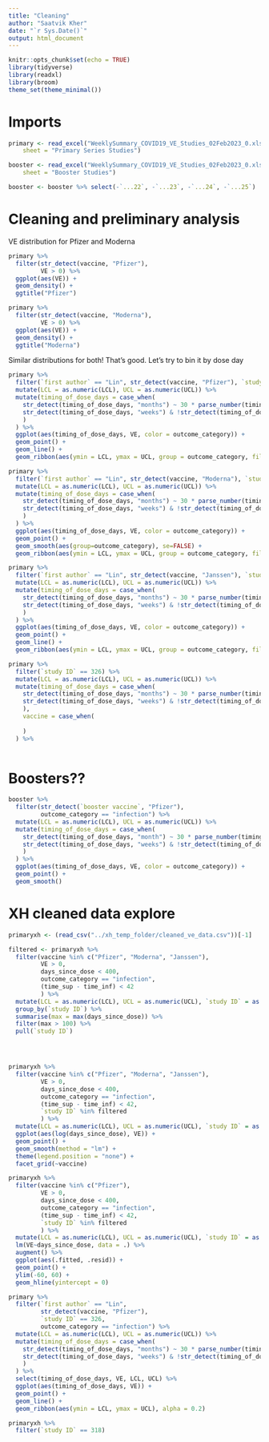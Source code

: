 ```yaml
---
title: "Cleaning"
author: "Saatvik Kher"
date: "`r Sys.Date()`"
output: html_document
---
```


```r
knitr::opts_chunk$set(echo = TRUE)
library(tidyverse)
library(readxl)
library(broom)
theme_set(theme_minimal())
```

# Imports

```r
primary <- read_excel("WeeklySummary_COVID19_VE_Studies_02Feb2023_0.xlsx", 
    sheet = "Primary Series Studies")

booster <- read_excel("WeeklySummary_COVID19_VE_Studies_02Feb2023_0.xlsx", 
    sheet = "Booster Studies")

booster <- booster %>% select(-`...22`, -`...23`, -`...24`, -`...25`)
```

# Cleaning and preliminary analysis

VE distribution for Pfizer and Moderna

```r
primary %>%
  filter(str_detect(vaccine, "Pfizer"),
         VE > 0) %>%
  ggplot(aes(VE)) +
  geom_density() +
  ggtitle("Pfizer")
```

```r
primary %>%
  filter(str_detect(vaccine, "Moderna"),
         VE > 0) %>%
  ggplot(aes(VE)) +
  geom_density() +
  ggtitle("Moderna")
```

Similar distributions for both! That's good. Let's try to bin it by dose day


```r
primary %>%
  filter(`first author` == "Lin", str_detect(vaccine, "Pfizer"), `study ID` == 326) %>%
  mutate(LCL = as.numeric(LCL), UCL = as.numeric(UCL)) %>%
  mutate(timing_of_dose_days = case_when(
    str_detect(timing_of_dose_days, "months") ~ 30 * parse_number(timing_of_dose_days),
    str_detect(timing_of_dose_days, "weeks") & !str_detect(timing_of_dose_days, "to") & !str_detect(timing_of_dose_days, "-") ~ 7*parse_number(timing_of_dose_days)
    )
  ) %>%
  ggplot(aes(timing_of_dose_days, VE, color = outcome_category)) +
  geom_point() +
  geom_line() +
  geom_ribbon(aes(ymin = LCL, ymax = UCL, group = outcome_category, fill=outcome_category), alpha = 0.2)
```

```r
primary %>%
  filter(`first author` == "Lin", str_detect(vaccine, "Moderna"), `study ID` == 326) %>%
  mutate(LCL = as.numeric(LCL), UCL = as.numeric(UCL)) %>%
  mutate(timing_of_dose_days = case_when(
    str_detect(timing_of_dose_days, "months") ~ 30 * parse_number(timing_of_dose_days),
    str_detect(timing_of_dose_days, "weeks") & !str_detect(timing_of_dose_days, "to") & !str_detect(timing_of_dose_days, "-") ~ 7*parse_number(timing_of_dose_days)
    )
  ) %>%
  ggplot(aes(timing_of_dose_days, VE, color = outcome_category)) +
  geom_point() +
  geom_smooth(aes(group=outcome_category), se=FALSE) +
  geom_ribbon(aes(ymin = LCL, ymax = UCL, group = outcome_category, fill=outcome_category), alpha = 0.2)
```

```r
primary %>%
  filter(`first author` == "Lin", str_detect(vaccine, "Janssen"), `study ID` == 326) %>%
  mutate(LCL = as.numeric(LCL), UCL = as.numeric(UCL)) %>%
  mutate(timing_of_dose_days = case_when(
    str_detect(timing_of_dose_days, "months") ~ 30 * parse_number(timing_of_dose_days),
    str_detect(timing_of_dose_days, "weeks") & !str_detect(timing_of_dose_days, "to") & !str_detect(timing_of_dose_days, "-") ~ 7*parse_number(timing_of_dose_days)
    )
  ) %>%
  ggplot(aes(timing_of_dose_days, VE, color = outcome_category)) +
  geom_point() +
  geom_line() +
  geom_ribbon(aes(ymin = LCL, ymax = UCL, group = outcome_category, fill=outcome_category), alpha = 0.2)
```



```r
primary %>%
  filter(`study ID` == 326) %>%
  mutate(LCL = as.numeric(LCL), UCL = as.numeric(UCL)) %>%
  mutate(timing_of_dose_days = case_when(
    str_detect(timing_of_dose_days, "months") ~ 30 * parse_number(timing_of_dose_days),
    str_detect(timing_of_dose_days, "weeks") & !str_detect(timing_of_dose_days, "to") & !str_detect(timing_of_dose_days, "-") ~ 7*parse_number(timing_of_dose_days)
    ),
    vaccine = case_when(
      
    )
  ) %>%
  
```




# Boosters?? 

```r
booster %>%
  filter(str_detect(`booster vaccine`, "Pfizer"), 
         outcome_category == "infection") %>%
  mutate(LCL = as.numeric(LCL), UCL = as.numeric(UCL)) %>%
  mutate(timing_of_dose_days = case_when(
    str_detect(timing_of_dose_days, "month") ~ 30 * parse_number(timing_of_dose_days),
    str_detect(timing_of_dose_days, "weeks") & !str_detect(timing_of_dose_days, "to") & !str_detect(timing_of_dose_days, "-") ~ 7*parse_number(timing_of_dose_days)
    )
  ) %>%
  ggplot(aes(timing_of_dose_days, VE, color = outcome_category)) +
  geom_point() +
  geom_smooth()
```














# XH cleaned data explore


```r
primaryxh <- (read_csv("../xh_temp_folder/cleaned_ve_data.csv"))[-1]

filtered <- primaryxh %>%
  filter(vaccine %in% c("Pfizer", "Moderna", "Janssen"),
         VE > 0,
         days_since_dose < 400,
         outcome_category == "infection",
         (time_sup - time_inf) < 42
         ) %>%
  mutate(LCL = as.numeric(LCL), UCL = as.numeric(UCL), `study ID` = as.factor(`study ID`)) %>%
  group_by(`study ID`) %>%
  summarise(max = max(days_since_dose)) %>% 
  filter(max > 100) %>%
  pull(`study ID`)




primaryxh %>%
  filter(vaccine %in% c("Pfizer", "Moderna", "Janssen"),
         VE > 0,
         days_since_dose < 400,
         outcome_category == "infection",
         (time_sup - time_inf) < 42,
         `study ID` %in% filtered
         ) %>%
  mutate(LCL = as.numeric(LCL), UCL = as.numeric(UCL), `study ID` = as.factor(`study ID`)) %>%
  ggplot(aes(log(days_since_dose), VE)) +
  geom_point() +
  geom_smooth(method = "lm") +
  theme(legend.position = "none") +
  facet_grid(~vaccine)
```

```r
primaryxh %>%
  filter(vaccine %in% c("Pfizer"),
         VE > 0,
         days_since_dose < 400,
         outcome_category == "infection",
         (time_sup - time_inf) < 42,
         `study ID` %in% filtered
         ) %>%
  mutate(LCL = as.numeric(LCL), UCL = as.numeric(UCL), `study ID` = as.factor(`study ID`)) %>%
  lm(VE~days_since_dose, data = .) %>%
  augment() %>%
  ggplot(aes(.fitted, .resid)) +
  geom_point() +
  ylim(-60, 60) +
  geom_hline(yintercept = 0)
```



```r
primary %>%
  filter(`first author` == "Lin", 
         str_detect(vaccine, "Pfizer"), 
         `study ID` == 326,
         outcome_category == "infection") %>%
  mutate(LCL = as.numeric(LCL), UCL = as.numeric(UCL)) %>%
  mutate(timing_of_dose_days = case_when(
    str_detect(timing_of_dose_days, "months") ~ 30 * parse_number(timing_of_dose_days),
    str_detect(timing_of_dose_days, "weeks") & !str_detect(timing_of_dose_days, "to") & !str_detect(timing_of_dose_days, "-") ~ 7*parse_number(timing_of_dose_days)
    )
  ) %>%
  select(timing_of_dose_days, VE, LCL, UCL) %>%
  ggplot(aes(timing_of_dose_days, VE)) +
  geom_point() +
  geom_line() +
  geom_ribbon(aes(ymin = LCL, ymax = UCL), alpha = 0.2)
```

```r
primaryxh %>%
  filter(`study ID` == 318)
```

